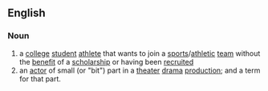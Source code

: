 ==English==
===Noun===

#a [[college]] [[student]] [[athlete]] that wants to join a [[sports]]/[[athletic]] [[team]] without the [[benefit]] of a [[scholarship]] or having been [[recruited]] 
#an [[actor]] of small (or "bit") part in a [[theater]] [[drama]] [[production]]; and a term for that part.